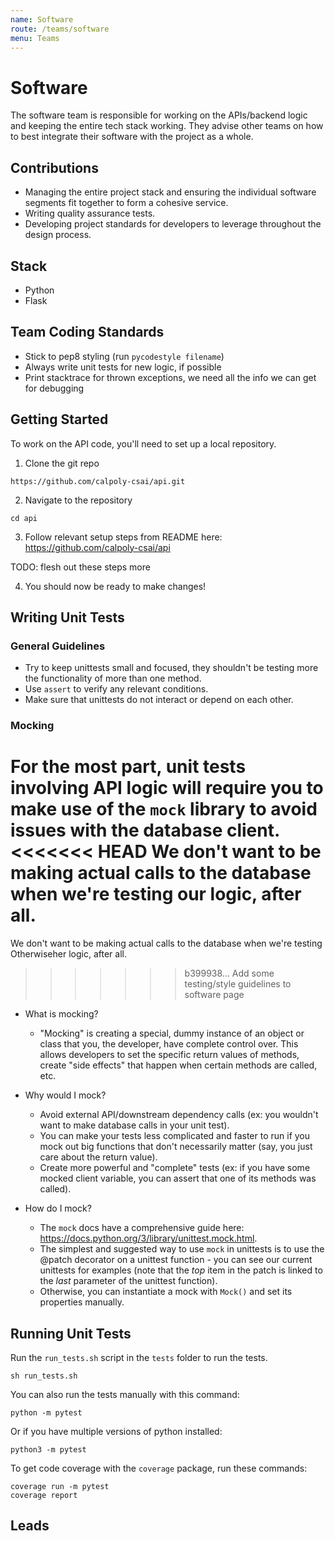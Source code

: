 ---
name: Software
route: /teams/software
menu: Teams
---


# Software

The software team is responsible for working on the APIs/backend logic and keeping the entire tech stack working. They advise other teams on how to best integrate their software with the project as a whole. 

## Contributions

- Managing the entire project stack and ensuring the individual software segments fit together to form a cohesive service.
- Writing quality assurance tests.
- Developing project standards for developers to leverage throughout the design process.

## Stack

- Python
- Flask

## Team Coding Standards

- Stick to pep8 styling (run `pycodestyle filename`)
- Always write unit tests for new logic, if possible
- Print stacktrace for thrown exceptions, we need all the info we can get for debugging

## Getting Started

To work on the API code, you'll need to set up a local repository.

1. Clone the git repo
```
https://github.com/calpoly-csai/api.git
```

2. Navigate to the repository 
```
cd api
```

3. Follow relevant setup steps from README here: https://github.com/calpoly-csai/api

TODO: flesh out these steps more

4. You should now be ready to make changes!

## Writing Unit Tests

### General Guidelines

- Try to keep unittests small and focused, they shouldn't be testing more the functionality of more than one method.
- Use `assert` to verify any relevant conditions.
- Make sure that unittests do not interact or depend on each other.

### Mocking

For the most part, unit tests involving API logic will require you to make use of the `mock` library to avoid issues with the database client.
<<<<<<< HEAD
We don't want to be making actual calls to the database when we're testing our logic, after all.	
=======
We don't want to be making actual calls to the database when we're testing Otherwiseher logic, after all.	
>>>>>>> b399938... Add some testing/style guidelines to software page

- What is mocking?
  - "Mocking" is creating a special, dummy instance of an object or class that you, the developer, have complete control over. 
    This allows developers to set the specific return values of methods,  create "side effects" that happen when certain methods are called, etc.

- Why would I mock?
  - Avoid external API/downstream dependency calls (ex: you wouldn't want to make database calls in your unit test).
  - You can make your tests less complicated and faster to run if you mock out big functions that don't necessarily matter 
    (say, you just care about the return value).
  - Create more powerful and "complete" tests (ex: if you have some mocked client variable, you can assert that one of its methods was called).

- How do I mock? 
  - The `mock` docs have a comprehensive guide here: https://docs.python.org/3/library/unittest.mock.html.
  - The simplest and suggested way to use `mock` in unittests is to use the @patch decorator on a unittest function - you can see our current unittests
    for examples (note that the *top* item in the patch is linked to the *last* parameter of the unittest function).
  - Otherwise, you can instantiate a mock with `Mock()` and set its properties manually.


## Running Unit Tests

Run the `run_tests.sh` script in the `tests` folder to run the tests.
```
sh run_tests.sh
```

You can also run the tests manually with this command:

```
python -m pytest
```

Or if you have multiple versions of python installed:
```
python3 -m pytest
```

To get code coverage with the `coverage` package, run these commands:
```
coverage run -m pytest
coverage report
```

## Leads

<div style={{display:"flex", padding: "10px", borderRadius: "7px", width: "100%", flexWrap:"wrap"}}>
<Contact name="Miles Aikens" github="snekiam" />
<Contact name="Jason Ku" github="Jason-Ku" />
</div>
